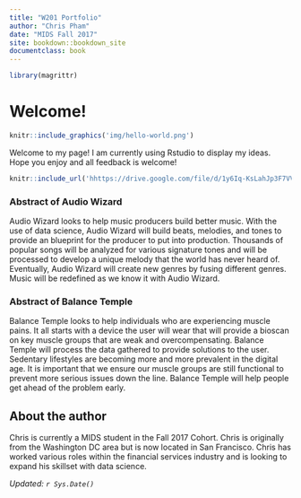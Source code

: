 ```yaml
---
title: "W201 Portfolio"
author: "Chris Pham"
date: "MIDS Fall 2017"
site: bookdown::bookdown_site
documentclass: book
---
```


<!-- This won't be displayed but it will initialize your R session. Add any R libraries you need here. -->
```r
library(magrittr)
```


# Welcome! {-}

<!-- You can include images saved within your repo... -->
```r
knitr::include_graphics('img/hello-world.png')
```

Welcome to my page! I am currently using Rstudio to display my ideas. Hope you enjoy and all feedback is welcome!

<!-- Below this line is just examples of how you can embed video from Google Drive. First you have to enable sharing, then just get the object ID which is that long string between d/ and /preview and will also be appended to any sharing link you generate for your video. -->
<p>
```r
knitr::include_url('hhttps://drive.google.com/file/d/1y6Iq-KsLahJp3F7VV-BgDdLH48IyICyD/view')
```

### Abstract of Audio Wizard

Audio Wizard looks to help music producers build better music. With the use of data science, Audio Wizard will build beats, melodies,
and tones to provide an blueprint for the producer to put into production. Thousands of popular songs will be analyzed for various signature tones and will be processed to develop a unique melody that the world has never heard of. Eventually, Audio Wizard will create new genres by fusing different genres. Music will be redefined as we know it with Audio Wizard.


### Abstract of Balance Temple

Balance Temple looks to help individuals who are experiencing muscle pains. It all starts with a device the user will wear that will provide a bioscan on key muscle groups that are weak and overcompensating. Balance Temple will process the data gathered to provide solutions to the user. Sedentary lifestyles are becoming more and more prevalent in the digital age. It is important that we ensure our muscle groups are still functional to prevent more serious issues down the line. Balance Temple will help people get ahead of the problem early. 

## About the author {-}

Chris is currently a MIDS student in the Fall 2017 Cohort. Chris is originally from the Washington DC area but is now located in San Francisco. Chris has worked various roles within the financial services industry and is looking to expand his skillset with data science.

*Updated: `r Sys.Date()`*
